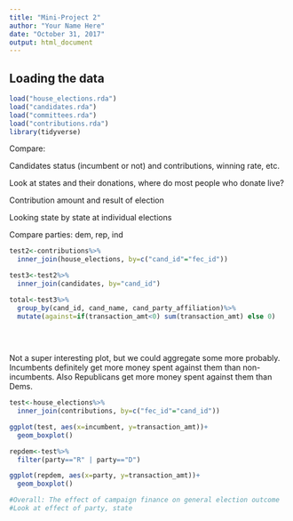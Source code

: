```yaml
---
title: "Mini-Project 2"
author: "Your Name Here"
date: "October 31, 2017"
output: html_document
---
```


## Loading the data

```r
load("house_elections.rda")
load("candidates.rda")
load("committees.rda")
load("contributions.rda")
library(tidyverse)
```

Compare:

Candidates status (incumbent or not) and contributions, winning rate, etc.

Look at states and their donations, where do most people who donate live?

Contribution amount and result of election

Looking state by state at individual elections

Compare parties: dem, rep, ind

```r
test2<-contributions%>%
  inner_join(house_elections, by=c("cand_id"="fec_id"))

test3<-test2%>%
  inner_join(candidates, by="cand_id")

total<-test3%>%
  group_by(cand_id, cand_name, cand_party_affiliation)%>%
  mutate(against=if(transaction_amt<0) sum(transaction_amt) else 0)
  
  
  

```
Not a super interesting plot, but we could aggregate some more probably. Incumbents definitely get more money spent against them than non-incumbents. Also Republicans get more money spent against them than Dems.
```r
test<-house_elections%>%
  inner_join(contributions, by=c("fec_id"="cand_id"))

ggplot(test, aes(x=incumbent, y=transaction_amt))+
  geom_boxplot()

repdem<-test%>%
  filter(party=="R" | party=="D")

ggplot(repdem, aes(x=party, y=transaction_amt))+
  geom_boxplot()
```

```r

#Overall: The effect of campaign finance on general election outcome
#Look at effect of party, state 

```




